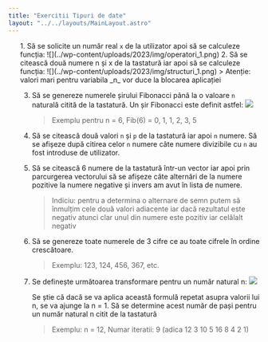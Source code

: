```yaml
---
title: "Exercitii Tipuri de date"
layout: "../../layouts/MainLayout.astro"
---
```


<ol class="exercise-list">
1. Să se solicite un număr real <code>x</code> de la utilizator apoi să se calculeze funcția:<InlineEditor type="ieditor" av-exercise="structuri.json:1"></InlineEditor>
    ![](../wp-content/uploads/2023/img/operatori_1.png)
2. Să se citească două numere n și x de la tastatură iar apoi să se calculeze funcția:<InlineEditor type="ieditor" av-exercise="structuri.json:2"></InlineEditor>
    ![](../wp-content/uploads/2023/img/structuri_1.png)
    > Atenție: valori mari pentru variabila _n_ vor duce la blocarea aplicației

3. Să se genereze numerele șirului Fibonacci până la o valoare <code>n</code> naturală citită de la tastatură. <InlineEditor type="ieditor" av-exercise="structuri.json:3"></InlineEditor>
Un șir Fibonacci este definit astfel:
    ![](../wp-content/uploads/2023/img/fibonacci.png)
    > Exemplu pentru n = 6, Fib(6) = 0, 1, 1, 2, 3, 5

4. Să se citească două valori <code>n</code> și <code>p</code> de la tastatură iar apoi <code>n</code> numere. Să se afișeze după citirea celor <code>n</code> numere câte numere divizibile cu <code>n</code> au fost introduse de utilizator.<InlineEditor type="ieditor" av-exercise="structuri.json:4"></InlineEditor>
5. Să se citească 6 numere de la tastatură într-un vector iar apoi prin parcurgerea vectorului să se afișeze câte alternări de la numere pozitive la numere negative și invers am avut în lista de numere.<InlineEditor type="ieditor" av-exercise="structuri.json:5"></InlineEditor>
    > Indiciu: pentru a determina o alternare de semn putem să înmulțim cele două valori adiacente iar dacă rezultatul este negativ atunci clar unul din numere este pozitiv iar celălalt negativ

8. Să se genereze toate numerele de 3 cifre ce au toate cifrele în ordine crescătoare.<InlineEditor type="ieditor" av-exercise="structuri.json:7"></InlineEditor>
   > Exemplu: 123, 124, 456, 367, etc.

9. Se definește următoarea transformare pentru un număr natural n:<InlineEditor type="ieditor" av-exercise="structuri.json:8"></InlineEditor>
    ![](../wp-content/uploads/2023/img/collatz.png)

    Se știe că dacă se va aplica această formulă repetat asupra valorii lui n, se va ajunge la n = 1. Să se determine acest număr de pași pentru un număr natural n citit de la tastatură
    > Exemplu: n = 12, Numar iteratii: 9 (adica 12 3 10 5 16 8 4 2 1)
</ol>